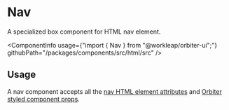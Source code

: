 
<Meta of={NavStories} />

# Nav

<Tagline>A specialized <Link href="?path=/docs/box--default-story">box</Link> component for HTML nav element.</Tagline>

<ComponentInfo
    usage={"import { Nav } from \"@workleap/orbiter-ui\";"}
    githubPath="/packages/components/src/html/src"
/>

## Usage

A nav component accepts all the [nav HTML element attributes](https://developer.mozilla.org/en-US/docs/Web/HTML/Element/nav) and [Orbiter styled component props](?path=/docs/styling--docs).

<Canvas of={NavStories.Example} />
